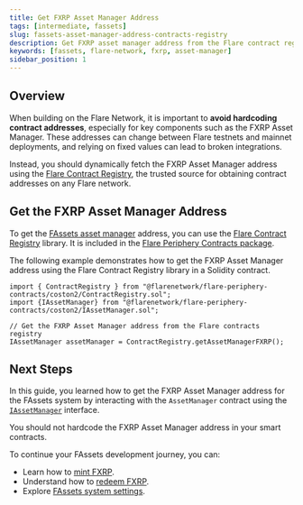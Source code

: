 ```yaml
---
title: Get FXRP Asset Manager Address
tags: [intermediate, fassets]
slug: fassets-asset-manager-address-contracts-registry
description: Get FXRP asset manager address from the Flare contract registry
keywords: [fassets, flare-network, fxrp, asset-manager]
sidebar_position: 1
---
```



## Overview

When building on the Flare Network, it is important to **avoid hardcoding contract addresses**, especially for key components such as the FXRP Asset Manager.
These addresses can change between Flare testnets and mainnet deployments, and relying on fixed values can lead to broken integrations.

Instead, you should dynamically fetch the FXRP Asset Manager address using the [Flare Contract Registry](/network/guides/flare-contracts-registry), the trusted source for obtaining contract addresses on any Flare network.

## Get the FXRP Asset Manager Address

To get the [FAssets asset manager](/fassets/reference/IAssetManager) address, you can use the [Flare Contract Registry](/network/guides/flare-contracts-registry) library.
It is included in the [Flare Periphery Contracts package](https://www.npmjs.com/package/@flarenetwork/flare-periphery-contracts).

The following example demonstrates how to get the FXRP Asset Manager address using the Flare Contract Registry library in a Solidity contract.

```solidity
import { ContractRegistry } from "@flarenetwork/flare-periphery-contracts/coston2/ContractRegistry.sol";
import {IAssetManager} from "@flarenetwork/flare-periphery-contracts/coston2/IAssetManager.sol";

// Get the FXRP Asset Manager address from the Flare contracts registry
IAssetManager assetManager = ContractRegistry.getAssetManagerFXRP();
```

## Next Steps

In this guide, you learned how to get the FXRP Asset Manager address for the FAssets system by interacting with the `AssetManager` contract using the [`IAssetManager`](/fassets/reference/IAssetManager) interface.

You should not hardcode the FXRP Asset Manager address in your smart contracts.

To continue your FAssets development journey, you can:

- Learn how to [mint FXRP](/fassets/developer-guides/fassets-mint).
- Understand how to [redeem FXRP](/fassets/developer-guides/fassets-redeem).
- Explore [FAssets system settings](/fassets/operational-parameters).

